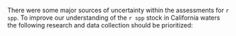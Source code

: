 There were some major sources of uncertainty within the assessments for `r spp`. To improve our understanding of the `r spp` stock in California waters the following research and data collection should be prioritized:

\begin{enumerate}

  \item  The NWFSC Hook and Line survey is the only long-term fishery-independent survey in rocky (untrawlable) habitat in the Southern California Bight. Efforts should continue to explore how best to model hook and line catch data to develop indices of abundance. We also recommend evaluating how to structure the NWFSC Hook and Line survey index, given its expansion into the CCAs and increase in sites within designated MPAs, and independent analysis of information content in NWFSC Hook and Line survey across observed species. Finally, increased spatiotemporal sampling around Point Conception would aid in identifying stock boundaries.

	\item The assessment area south of Point Conception appears to have a mixture of observations from areas experiencing variable fishing mortality. In the region there are likely a mixture of areas: open access rocky reefs that are close to port that are heavily fished, open access rocky reefs that are inaccessible via day-trips that are fished but likely at lower levels, and rocky reefs that fall within marine protected areas (MPAs). A spatially-explicit assessment model may be able to capture this complexity but will require data (indices of abundance and composition data) from each of the regions. 
	
	\item Future nearshore assessments would greatly benefit from additional CDFW ROV surveys which could increase the power of these data to inform assessments.

	\item There are very limited age data for `r spp` across California arising from fishery-dependent sources. Establishing regular collections of otoliths from the recreational fishery, a large source of mortality, would support future assessments and would improve the understanding of the population structure and life history of `r spp`. 

	\item There is limited information for `r spp` on maturity and fecundity and the variability of these parameters with increasing latitude.  The NWFSC WCGBT and Hook and Line surveys provided the only available information on the maturity ogive and the timing of these surveys does not overlap with the expected peak spawning season. The Southwest Fisheries Science Center has egg samples from a total of ten copper rockfish, which is too few to draw conclusions regarding fecundity.

	\item Some of the PR mode recreational data that should be available via RecFIN were found to contain information in that database inconsistent with datasheets available from CDFW. There is also a question if length data collected by the Deb Wilson-Vandenberg onboard observer survey is duplicated within RecFIN and attributed to MRFSS dockside samples of the CPFV fleet.

	\item The interpreted substrate data for the areas north of Point Conception within state waters is incomplete. Additional data needs include high resolution interpreted substrate maps for areas outside of state waters. The available interpreted bathymetry data from south of Point Conception is incomplete within state waters  around the northern and southern Channel Islands. This poses a challenge for estimating available rocky substrate both by district and also inside and outside closed areas. 

	\item The genetic stock structure of `r spp` warrants further investigation to ensure appropriate management of `r spp` along the West Coast. 

	\item The Marine Recreational Fisheries Statistics Survey (MRFSS) index was excluded from both California assessment models. The standardized trends in abundance were marked by extreme peaks in the data throughout the time series. The STAT was unable to identify what may driving extreme changes fishing behavior in these select years. These data should be reviewed to better understand whether these data reflect true changes in fishing behavior in those years or errors in data collection. 

 \item Additional research on the effect of the MPA network on `r spp` and other nearshore rockfish species needs to be conducted. The trend inside the MPAs in northern California exhibited an increasing trend compared to outside the MPAs, similar to what was observed during the 2021 assessment of vermilion/sunset rockfish. However, the trends inside MPAs south of Point Conception varied by location with a number of sites showing flat or declining trends.  

 \item Further investigations of other available fishery-independent data such as the Partnership for Interdisciplinary Studies of Coastal Oceans (PISCO) kelp forest index would benefit future assessments of nearshore species, including copper rockfish. 

 \item Larval and smaller young-of-the-year copper rockfish can only be identified with certainty genetically. Existing sources of data (CalCOFI and Standard Monitoring Units for the Recruitment of Fishes [SMURFs]) where genetic samples can be analyzed would provide key information to inform spawning output estimates for copper rockfish.
 
  \item Continue to improve historical catch reconstructions, including attempting to quantify uncertainty with these and other historical data.
  
  \item Existing catch estimates within Recreational Fisheries Information Network (RecFIN) that are currently assigned only to "rockfish, general" should be investigated to determine if these removals can be assigned to specific species.



\end{enumerate}